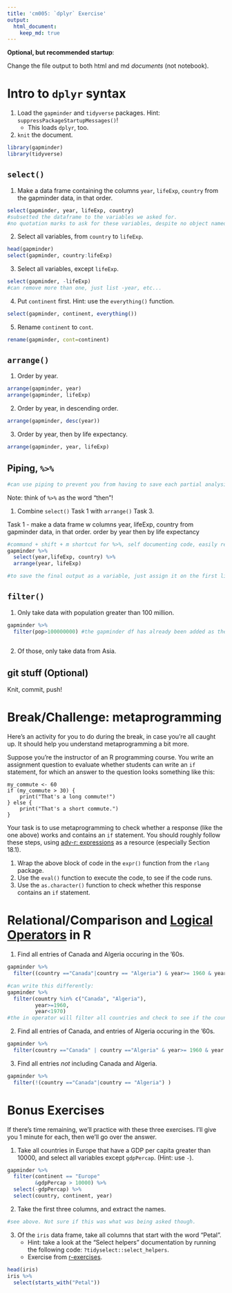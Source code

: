 ```yaml
---
title: 'cm005: `dplyr` Exercise'
output:
  html_document:
    keep_md: true
---
```


**Optional, but recommended startup**:

Change the file output to both html and md _documents_ (not notebook).

# Intro to `dplyr` syntax

1. Load the `gapminder` and `tidyverse` packages. Hint: `suppressPackageStartupMessages()`!
    - This loads `dplyr`, too.
2. `knit` the document. 

```r
library(gapminder)
library(tidyverse)
```


## `select()`

1. Make a data frame containing the columns `year`, `lifeExp`, `country` from the gapminder data, in that order.

```r
select(gapminder, year, lifeExp, country)
#subsetted the dataframe to the variables we asked for. 
#no quotation marks to ask for these variables, despite no object named year, lifeExp, etc.. learn more about metaprogramming later...
```


2. Select all variables, from `country` to `lifeExp`. 

```r
head(gapminder)
select(gapminder, country:lifeExp)
```


3. Select all variables, except `lifeExp`.

```r
select(gapminder, -lifeExp)
#can remove more than one, just list -year, etc... 
```


4. Put `continent` first. Hint: use the `everything()` function.
```r
select(gapminder, continent, everything())
```

5. Rename `continent` to `cont`.

```r
rename(gapminder, cont=continent)
```

## `arrange()`

1. Order by year.
```r
arrange(gapminder, year)
arrange(gapminder, lifeExp)

```



2. Order by year, in descending order.
```r
arrange(gapminder, desc(year))
```


3. Order by year, then by life expectancy.
```r
arrange(gapminder, year, lifeExp)
```

## Piping, `%>%`
```r
#can use piping to prevent you from having to save each partial analysis step in a diff variable each time. 
```

Note: think of `%>%` as the word "then"!

1. Combine `select()` Task 1 with `arrange()` Task 3.

Task 1 - make a data frame w columns year, lifeExp, country from gapminder data, in that order. order by year then by life expectancy
```r
#command + shift + m shortcut for %>%, self documenting code, easily readable, benefit of tidyverse. 
gapminder %>%
  select(year,lifeExp, country) %>% 
  arrange(year, lifeExp)

#to save the final output as a variable, just assign it on the first line.
```


## `filter()`


1. Only take data with population greater than 100 million.

```r
gapminder %>% 
  filter(pop>100000000) #the gapminder df has already been added as the first argument as a result of piping.
  
```


2. Of those, only take data from Asia.

## git stuff (Optional)

Knit, commit, push!

# Break/Challenge: metaprogramming

Here's an activity for you to do during the break, in case you're all caught up. It should help you understand metaprogramming a bit more.

Suppose you're the instructor of an R programming course. You write an assignment question to evaluate whether students can write an `if` statement, for which an answer to the question looks something like this:

```
my_commute <- 60
if (my_commute > 30) {
    print("That's a long commute!")
} else {
    print("That's a short commute.")
}
```

Your task is to use metaprogramming to check whether a response (like the one above) works and contains an `if` statement. You should roughly follow these steps, using [adv-r: expressions](https://adv-r.hadley.nz/expressions.html) as a resource (especially Section 18.1).

1. Wrap the above block of code in the `expr()` function from the `rlang` package.
2. Use the `eval()` function to execute the code, to see if the code runs.
3. Use the `as.character()` function to check whether this response contains an `if` statement.

# Relational/Comparison and [Logical Operators](https://www.statmethods.net/management/operators.html) in R

1. Find all entries of Canada and Algeria occuring in the '60s. 
```r
gapminder %>%
  filter((country =="Canada"|country == "Algeria") & year>= 1960 & year <1970)

#can write this differently:
gapminder %>%
  filter(country %in% c("Canada", "Algeria"),
         year>=1960, 
         year<1970) 
#the in operator will filter all countries and check to see if the country being searched is in the vector we gave, in this case Canada or Algeria. 
```


2. Find all entries of Canada, and entries of Algeria occuring in the '60s. 
```r
gapminder %>% 
  filter(country =="Canada" | country =="Algeria" & year>= 1960 & year <1970)
```


3. Find all entries _not_ including Canada and Algeria.

```r
gapminder %>%
  filter(!(country =="Canada"|country == "Algeria") )
```

# Bonus Exercises

If there's time remaining, we'll practice with these three exercises. I'll give you 1 minute for each, then we'll go over the answer.

1. Take all countries in Europe that have a GDP per capita greater than 10000, and select all variables except `gdpPercap`. (Hint: use `-`).
```r
gapminder %>% 
  filter(continent == "Europe"
         &gdpPercap > 10000) %>% 
  select(-gdpPercap) %>% 
  select(country, continent, year)
```


2. Take the first three columns, and extract the names.

```r
#see above. Not sure if this was what was being asked though. 
```


3. Of the `iris` data frame, take all columns that start with the word "Petal". 
    - Hint: take a look at the "Select helpers" documentation by running the following code: `?tidyselect::select_helpers`.
    - Exercise from [r-exercises](https://www.r-exercises.com/2017/10/19/dplyr-basic-functions-exercises/).
    
```r
head(iris)
iris %>%
  select(starts_with("Petal"))
```


